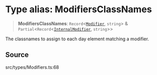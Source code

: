 # Type alias: ModifiersClassNames

> **ModifiersClassNames**: `Record`\<[`Modifier`](/api/latest/type-aliases/Modifier.mdx), `string`\> & `Partial`\<`Record`\<[`InternalModifier`](/api/latest/enumerations/InternalModifier.mdx), `string`\>\>

The classnames to assign to each day element matching a modifier.

## Source

src/types/Modifiers.ts:68
